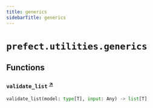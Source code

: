 ```yaml
---
title: generics
sidebarTitle: generics
---
```


# `prefect.utilities.generics`

## Functions

### `validate_list` <sup><a href="https://github.com/PrefectHQ/prefect/blob/main/src/prefect/utilities/generics.py#L17" target="_blank">↗</a></sup>

```python
validate_list(model: type[T], input: Any) -> list[T]
```
